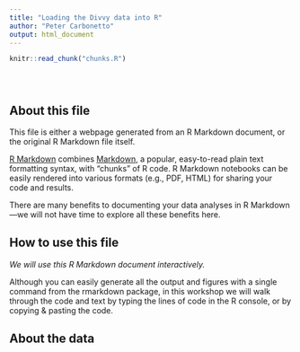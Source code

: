 ```yaml
---
title: "Loading the Divvy data into R"
author: "Peter Carbonetto"
output: html_document
---
```


<!-- Define defaults shared by all workflowr files. -->
```r
knitr::read_chunk("chunks.R")
```

<!-- Update knitr chunk options -->
```r
```

<!-- Insert the date the file was last updated -->
```r
```

<!-- Insert the code version (Git commit SHA1) if Git repository
 exists and R package git2r is installed -->
```r
```

## About this file

This file is either a webpage generated from an R Markdown document,
or the original R Markdown file itself.

[R Markdown](http://r4ds.had.co.nz/r-markdown.html) combines
[Markdown](http://daringfireball.net/projects/markdown), a popular,
easy-to-read plain text formatting syntax, with "chunks" of R code. R
Markdown notebooks can be easily rendered into various formats (e.g.,
PDF, HTML) for sharing your code and results.

There are many benefits to documenting your data analyses in R
Markdown---we will not have time to explore all these benefits here.

## How to use this file

*We will use this R Markdown document interactively.*

Although you can easily generate all the output and figures with a
single command from the rmarkdown package, in this workshop we will
walk through the code and text by typing the lines of code in the R
console, or by copying & pasting the code.

## About the data
